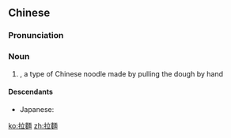 {{also|拉麺|拉面}}
==Chinese==
{{zh-forms|s=拉面|t2=拉麪}}
{{wikipedia|La mian}}

===Pronunciation===
{{zh-pron
|m=lāmiàn
|c=laai1 min6
|mn=la-mī
|w=1'la mi
|cat=n
}}

===Noun===
{{zh-noun}}

# {{w|lamian}}, a type of Chinese noodle made by pulling the dough by hand
#: {{zh-x|日式 拉麵|ramen, Japanese style la mian}}

====Descendants====
* Japanese: {{ja-r|拉麺|ラーメン}}

{{zh-cat|Pasta}}

[[ko:拉麵]]
[[zh:拉麵]]